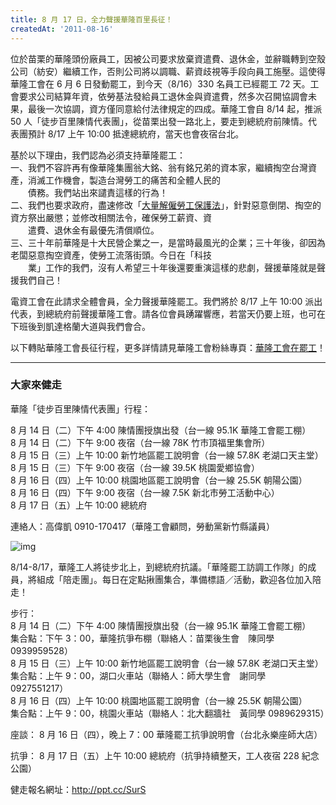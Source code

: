 ```yaml
---
title: 8 月 17 日，全力聲援華隆百里長征！
createdAt: '2011-08-16'
---
```


位於苗栗的華隆頭份廠員工，因被公司要求放棄資遣費、退休金，並辭職轉到空殼公司（紡安）繼續工作，否則公司將以調職、薪資歧視等手段向員工施壓。這使得華隆工會在 6 月 6 日發動罷工，到今天（8/16）330 名員工已經罷工 72 天。工會要求公司結算年資，依勞基法發給員工退休金與資遣費，然多次召開協調會未果，最後一次協調，資方僅同意給付法律規定的四成。華隆工會自 8/14 起，推派 50 人「徒步百里陳情代表團」，從苗栗出發一路北上，要走到總統府前陳情。代表團預計 8/17 上午 10:00 抵達總統府，當天也會夜宿台北。

基於以下理由，我們認為必須支持華隆罷工：  
一、我們不容許再有像華隆集團翁大銘、翁有銘兄弟的資本家，繼續掏空台灣資產，消滅工作機會，製造台灣勞工的痛苦和全體人民的  
　　債務。我們站出來譴責這樣的行為！  
二、我們也要求政府，盡速修改「[大量解僱勞工保護法](https://law.moj.gov.tw/LawClass/LawAll.aspx?pcode=N0020012)」，針對惡意倒閉、掏空的資方祭出嚴懲；並修改相關法令，確保勞工薪資、資  
　　遣費、退休金有最優先清償順位。  
三、三十年前華隆是十大民營企業之一，是當時最風光的企業；三十年後，卻因為老闆惡意掏空資產，使勞工流落街頭。今日在「科技  
　　業」工作的我們，沒有人希望三十年後還要重演這樣的悲劇，聲援華隆就是聲援我們自己！

電資工會在此請求全體會員，全力聲援華隆罷工。我們將於 8/17 上午 10:00 派出代表，到總統府前聲援華隆工會。請各位會員踴躍響應，若當天仍要上班，也可在下班後到凱達格蘭大道與我們會合。

以下轉貼華隆工會長征行程，更多詳情請見華隆工會粉絲專頁：[華隆工會在罷工](https://www.facebook.com/HuaLongStrike)！

---

### 大家來健走

華隆「徒步百里陳情代表團」行程：

8 月 14 日（二）下午 4:00 陳情團授旗出發（台一線 95.1K 華隆工會罷工棚）  
8 月 14 日（二）下午 9:00 夜宿（台一線 78K 竹市頂福里集會所）  
8 月 15 日（三）上午 10:00 新竹地區罷工說明會（台一線 57.8K 老湖口天主堂）  
8 月 15 日（三）下午 9:00 夜宿（台一線 39.5K 桃園愛鄉協會）  
8 月 16 日（四）上午 10:00 桃園地區罷工說明會（台一線 25.5K 朝陽公園）  
8 月 16 日（四）下午 9:00 夜宿（台一線 7.5K 新北市勞工活動中心）  
8 月 17 日（五）上午 10:00 總統府

連絡人：高偉凱 0910-170417（華隆工會顧問，勞動黨新竹縣議員）

![img](/images/20110816/1.jpeg)

8/14-8/17，華隆工人將徒步北上，到總統府抗議。「華隆罷工訪調工作隊」的成員，將組成「陪走團」。每日在定點揪團集合，準備標語／活動，歡迎各位加入陪走！

步行：  
8 月 14 日（二）下午 4:00 陳情團授旗出發（台一線 95.1K 華隆工會罷工棚）  
集合點：下午 3：00，華隆抗爭布棚（聯絡人：苗栗後生會　陳同學 0939959528）  
8 月 15 日（三）上午 10:00 新竹地區罷工說明會（台一線 57.8K 老湖口天主堂）  
集合點：上午 9：00，湖口火車站（聯絡人：師大學生會　謝同學 0927551217）  
8 月 16 日（四）上午 10:00 桃園地區罷工說明會（台一線 25.5K 朝陽公園）  
集合點：上午 9：00，桃園火車站（聯絡人：北大翻牆社　黃同學 0989629315）

座談：
8 月 16 日（四），晚上 7：00 華隆罷工抗爭說明會（台北永樂座師大店）

抗爭：
8 月 17 日（五）上午 10:00 總統府（抗爭持續整天，工人夜宿 228 紀念公園）

健走報名網址：http://ppt.cc/SurS
